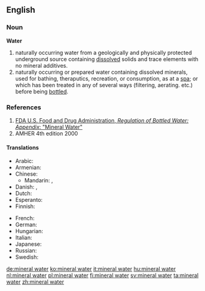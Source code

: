 ==English==
{{wikipedia}}

===Noun===
{{en-noun|sg=[[mineral]] [[water]]}}

'''Water'''
# naturally occurring water from a geologically and physically protected underground source containing [[dissolved]] solids and trace elements with no mineral additives. 
# naturally occurring or prepared water containing dissolved minerals, used for bathing, theraputics, recreation, or consumption, as at a [[spa]]; or which has been treated in any of several ways (filtering, aerating. etc.) before being [[bottle]]d.


===References===
# [http://www.fda.gov/NewsEvents/Testimony/ucm170932.htm  FDA U.S. Food and Drug Administration, ''Regulation of Bottled Water: Appendix'': "Mineral Water"]
# AMHER 4th edition 2000


====Translations====
{{trans-top|water containing dissolved minerals}}
* Arabic: {{t|ar|ماء معدني|m|tr=maa' ma3diniy}}
* Armenian: {{t-|hy|հանքային ջուր|tr=hank’ayin ǰur}}
* Chinese:
** Mandarin: {{t-|cmn|礦泉水|sc=Hani}}, {{t-|cmn|矿泉水|tr=kuàngquán shuǐ|sc=Hani}}
* Danish: {{t-|da|danskvand|n|c}},  {{t|da|mineralvand|n|c}}
* Dutch: {{t-|nl|mineraalwater}}
* Esperanto: {{t-|eo|mineralakvo|xs=Esperanto}}
* Finnish: {{t-|fi|kivennäisvesi}}
{{trans-mid}}
* French: {{t+|fr|eau minérale|f}}
* German: {{t+|de|Mineralwasser|n}}
* Hungarian: {{t+|hu|ásványvíz}}
* Italian: {{t-|it|acqua minerale|f}}
* Japanese: {{t|ja|ミネラルウォーター|tr=mineraruwōtā}}
* Russian: {{t+|ru|минеральная вода|f|tr=minerálnaja vodá}}
* Swedish: {{t+|sv|mineralvatten|n}}
{{trans-bottom}}

[[de:mineral water]]
[[ko:mineral water]]
[[it:mineral water]]
[[hu:mineral water]]
[[nl:mineral water]]
[[pl:mineral water]]
[[fi:mineral water]]
[[sv:mineral water]]
[[ta:mineral water]]
[[zh:mineral water]]